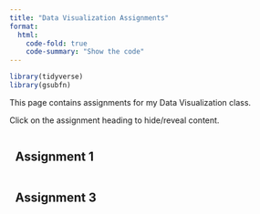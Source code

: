 ```yaml
---
title: "Data Visualization Assignments"
format: 
  html:
    code-fold: true
    code-summary: "Show the code"
---
```


```r
library(tidyverse)
library(gsubfn)
```

```{=html}
<style>
details summary {
    display: inline-flex;
    align-items: center;
    cursor: pointer;
}

details summary h2 {
    display: inline;
    margin-left: 10px; /* Adds a small gap between the triangle and the header */
}

.figure-container {
      position: relative;
      display: inline-block;
      border: 5px solid #e9ce6c;
      padding: 1px;
      margin: 25px;
  }
  
</style>
```
This page contains assignments for my Data Visualization class.

Click on the assignment heading to hide/reveal content.

<details>

<summary>

## Assignment 1

</summary>

### Anscombe Example (Fancy)

```r

## Fancy version (per help file)

ff <- y ~ x
mods <- setNames(as.list(1:4), paste0("lm", 1:4))

# Plot using for loop
for(i in 1:4) {
  ff[2:3] <- lapply(paste0(c("y","x"), i), as.name)
  ## or   ff[[2]] <- as.name(paste0("y", i))
  ##      ff[[3]] <- as.name(paste0("x", i))
  mods[[i]] <- lmi <- lm(ff, data = anscombe)
  print(anova(lmi))
}

sapply(mods, coef)  # Note the use of this function
lapply(mods, function(fm) coef(summary(fm)))

# Preparing for the plots
op <- par(mfrow = c(2, 2), mar = 0.1+c(4,4,1,1), oma =  c(0, 0, 2, 0))

# Plot charts using for loop
for(i in 1:4) {
  ff[2:3] <- lapply(paste0(c("y","x"), i), as.name)
  plot(ff, data = anscombe, col = "red", pch = 21, bg = "orange", cex = 1.2,
       xlim = c(3, 19), ylim = c(3, 13))
  abline(mods[[i]], col = "blue")
}
mtext("Anscombe's 4 Regression data sets", outer = TRUE, cex = 1.5)
par(op)
```

### Generative Art

::: grid
::: g-col-4
::: {.figure-container style="width"}
![Anders Hoff, Plotter drawing (2018)](data/data_visualization/Anders+Hoff.jpg){width="250" height="250"}
:::
:::

::: g-col-4
::: figure-container
![M. Hansmeyer, Platonic Solids (2011)](data/data_visualization/Platonic+Solids.jpg){width="250" height="250"}
:::
:::

::: g-col-4
::: figure-container
![Mark J. Stock, Sprawl (2009)](data/data_visualization/Sprawl+Generative+Art.jpeg){width="250" height="250"}
:::
:::
:::

### Fall Leaves

```r
# Define elements in plant art
# Each image corresponds to a different axiom, rules, angle and depth

# Leaf of Fall

axiom="X"
rules=list("X"="F-[[X]+X]+F[+FX]-X", "F"="FF")
angle=22.5
depth=6


for (i in 1:depth) axiom=gsubfn(".", rules, axiom)

actions=str_extract_all(axiom, "\\d*\\+|\\d*\\-|F|L|R|\\[|\\]|\\|") %>% unlist

status=data.frame(x=numeric(0), y=numeric(0), alfa=numeric(0))
points=data.frame(x1 = 0, y1 = 0, x2 = NA, y2 = NA, alfa=90, depth=1)


# Generating data
# Note: may take a minute or two

for (action in actions)
{
  if (action=="F")
  {
    x=points[1, "x1"]+cos(points[1, "alfa"]*(pi/180))
    y=points[1, "y1"]+sin(points[1, "alfa"]*(pi/180))
    points[1,"x2"]=x
    points[1,"y2"]=y
    data.frame(x1 = x, y1 = y, x2 = NA, y2 = NA,
               alfa=points[1, "alfa"],
               depth=points[1,"depth"]) %>% rbind(points)->points
  }
  if (action %in% c("+", "-")){
    alfa=points[1, "alfa"]
    points[1, "alfa"]=eval(parse(text=paste0("alfa",action, angle)))
  }
  if(action=="["){
    data.frame(x=points[1, "x1"], y=points[1, "y1"], alfa=points[1, "alfa"]) %>%
      rbind(status) -> status
    points[1, "depth"]=points[1, "depth"]+1
  }
  
  if(action=="]"){
    depth=points[1, "depth"]
    points[-1,]->points
    data.frame(x1=status[1, "x"], y1=status[1, "y"], x2=NA, y2=NA,
               alfa=status[1, "alfa"],
               depth=depth-1) %>%
      rbind(points) -> points
    status[-1,]->status
  }
}

ggplot() +
  geom_segment(aes(x = x1, y = y1, xend = x2, yend = y2),
               lineend = "round",
               color="darkslategrey", 
               data=na.omit(points)) +
  coord_fixed(ratio = 1) +
  theme_void() 
```

### Chart Critique

::: figure-container
![Source: Wilkinson, L. (2005). The Grammar of Graphics (2nd ed., p. 130). Springer. https://doi.org10.1007/0-387-28695-0](data/data_visualization/A1_graph_critique.png)
:::

I find this graph is easy to understand while still being unique. Three-dimensional visualizations offer more  information than their two-dimensional counterparts, but are convoluted and take a long time to process.  

Traditional choropleth maps have caveats. They typically require a legend, and the degree of change between each color is arbitrary. In this case the upper facet of the graph acts as a key for the lower, as well as clarifies the degree of change that exists between each color.The lower facet anchors the upper facet in space, allowing for quick insights that would not be possible without strong familiarity with the longitude and latitude of the United States.  

Furthermore, this visualizations allows users to extract data at varying degrees of specificity. We can quickly see that California has less variation than the rest of the United States using the bottom facet, but could look further into variations within the state using the upper. 
This makes the visualization useful for a wide variety of users.

</details>

<details>
<summary>

## Assignment 3

</summary>

## 1. Murrell Explaination

```r
# Piechart w/ explaination 
## Create Dataset ##
par(mar=c(0, 2, 1, 2), xpd=FALSE, cex=0.5)
## Add list of pie sale values
pie.sales <- c(0.12, 0.3, 0.26, 0.16, 0.04, 0.12)
## Create Category Names
names(pie.sales) <- c("Blueberry", "Cherry",
                      "Apple", "Boston Cream", "Other", "Vanilla")
## Generate Graph ##
pie(pie.sales, col = gray(seq(0.3,1.0,length=6))) 

```

## 2. Anscombe Explaination

```r
data(anscombe)

## Simple version
plot(anscombe$x1,anscombe$y1)
summary(anscombe)

# Create four model objects
lm1 <- lm(y1 ~ x1, data=anscombe)
summary(lm1)
lm2 <- lm(y2 ~ x2, data=anscombe)
summary(lm2)
lm3 <- lm(y3 ~ x3, data=anscombe)
summary(lm3)
lm4 <- lm(y4 ~ x4, data=anscombe)
summary(lm4)
plot(anscombe$x1,anscombe$y1)
abline(coefficients(lm1))
plot(anscombe$x2,anscombe$y2)
abline(coefficients(lm2))
plot(anscombe$x3,anscombe$y3)
abline(coefficients(lm3))
plot(anscombe$x4,anscombe$y4)
abline(coefficients(lm4))
```

```r
## Fancy version (per help file)

ff <- y ~ x
mods <- setNames(as.list(1:4), paste0("lm", 1:4))

# Plot using for loop
for(i in 1:4) {
  ff[2:3] <- lapply(paste0(c("y","x"), i), as.name)
  ## or   ff[[2]] <- as.name(paste0("y", i))
  ##      ff[[3]] <- as.name(paste0("x", i))
  mods[[i]] <- lmi <- lm(ff, data = anscombe)
  print(anova(lmi))
}

sapply(mods, coef)  # Note the use of this function
lapply(mods, function(fm) coef(summary(fm)))

# Preparing for the plots
op <- par(mfrow = c(2, 2), mar = 0.1+c(4,4,1,1), oma =  c(0, 0, 2, 0))

# Plot charts using for loop
for(i in 1:4) {
  ff[2:3] <- lapply(paste0(c("y","x"), i), as.name)
  plot(ff, data = anscombe, col = "red", pch = 21, bg = "orange", cex = 1.2,
       xlim = c(3, 19), ylim = c(3, 13))
  abline(mods[[i]], col = "blue")
}
mtext("Anscombe's 4 Regression data sets", outer = TRUE, cex = 1.5)
par(op)
```

## 3. Anscombe Variations

::: g-col-4
```r
plot(anscombe$x1,anscombe$y1, family="serif")
```
:::

::: g-col-4
```r
plot(anscombe$x1,anscombe$y1, col="red")
```
:::

::: g-col-4
```r
plot(anscombe$x1,anscombe$y1, pch=20)
```
:::
:::
</details>
